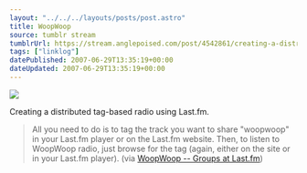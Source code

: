 ```yaml
---
layout: "../../../layouts/posts/post.astro"
title: WoopWoop
source: tumblr stream
tumblrUrl: https://stream.anglepoised.com/post/4542861/creating-a-distributed-tag-based-radio-using
tags: ["linklog"]
datePublished: 2007-06-29T13:35:19+00:00
dateUpdated: 2007-06-29T13:35:19+00:00
---
```


![](/images/notes/woopwoop.jpg)

Creating a distributed tag-based radio using Last.fm.

> All you need to do is to tag the track you want to share "woopwoop" in your Last.fm player or on the Last.fm website. Then, to listen to WoopWoop radio, just browse for the tag (again, either on the site or in your Last.fm player). (via [WoopWoop -- Groups at Last.fm](http://www.last.fm/group/WoopWoop/))
